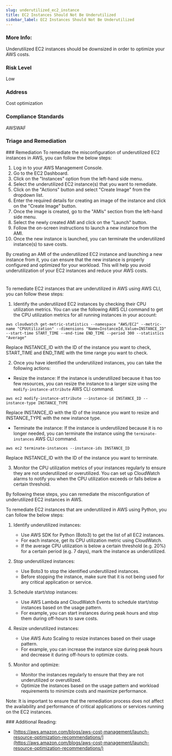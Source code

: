 ```yaml
---
slug: underutilized_ec2_instance
title: EC2 Instances Should Not Be Underutilized
sidebar_label: EC2 Instances Should Not Be Underutilized
---
```


### More Info:

Underutilized EC2 instances should be downsized in order to optimize your AWS costs.

### Risk Level

Low

### Address

Cost optimization

### Compliance Standards

AWSWAF


### Triage and Remediation
<Tabs>
<Tab title='Remediation'>
### Remediation

<AccordionGroup>
<Accordion title='Using Console' defaultOpen='true'>
To remediate the misconfiguration of underutilized EC2 instances in AWS, you can follow the below steps:

1. Log in to your AWS Management Console.
2. Go to the EC2 Dashboard.
3. Click on the "Instances" option from the left-hand side menu.
4. Select the underutilized EC2 instance(s) that you want to remediate.
5. Click on the "Actions" button and select "Create Image" from the dropdown list.
6. Enter the required details for creating an image of the instance and click on the "Create Image" button.
7. Once the image is created, go to the "AMIs" section from the left-hand side menu.
8. Select the newly created AMI and click on the "Launch" button.
9. Follow the on-screen instructions to launch a new instance from the AMI.
10. Once the new instance is launched, you can terminate the underutilized instance(s) to save costs.

By creating an AMI of the underutilized EC2 instance and launching a new instance from it, you can ensure that the new instance is properly configured and optimized for your workload. This will help you avoid underutilization of your EC2 instances and reduce your AWS costs.

#
</Accordion>

<Accordion title='Using CLI'>
To remediate EC2 instances that are underutilized in AWS using AWS CLI, you can follow these steps:

1. Identify the underutilized EC2 instances by checking their CPU utilization metrics. You can use the following AWS CLI command to get the CPU utilization metrics for all running instances in your account:

```
aws cloudwatch get-metric-statistics --namespace "AWS/EC2" --metric-name "CPUUtilization" --dimensions "Name=InstanceId,Value=INSTANCE_ID" --start-time START_TIME --end-time END_TIME --period 300 --statistics "Average"
```

Replace INSTANCE_ID with the ID of the instance you want to check, START_TIME and END_TIME with the time range you want to check.

2. Once you have identified the underutilized instances, you can take the following actions:

- Resize the instance: If the instance is underutilized because it has too few resources, you can resize the instance to a larger size using the `modify-instance-attribute` AWS CLI command.

```
aws ec2 modify-instance-attribute --instance-id INSTANCE_ID --instance-type INSTANCE_TYPE
```

Replace INSTANCE_ID with the ID of the instance you want to resize and INSTANCE_TYPE with the new instance type.

- Terminate the instance: If the instance is underutilized because it is no longer needed, you can terminate the instance using the `terminate-instances` AWS CLI command.

```
aws ec2 terminate-instances --instance-ids INSTANCE_ID
```

Replace INSTANCE_ID with the ID of the instance you want to terminate.

3. Monitor the CPU utilization metrics of your instances regularly to ensure they are not underutilized or overutilized. You can set up CloudWatch alarms to notify you when the CPU utilization exceeds or falls below a certain threshold.

By following these steps, you can remediate the misconfiguration of underutilized EC2 instances in AWS.
</Accordion>

<Accordion title='Using Python'>
To remediate EC2 instances that are underutilized in AWS using Python, you can follow the below steps:

1. Identify underutilized instances: 
   - Use AWS SDK for Python (Boto3) to get the list of all EC2 instances.
   - For each instance, get its CPU utilization metric using CloudWatch.
   - If the average CPU utilization is below a certain threshold (e.g. 20%) for a certain period (e.g. 7 days), mark the instance as underutilized.

2. Stop underutilized instances:
   - Use Boto3 to stop the identified underutilized instances.
   - Before stopping the instance, make sure that it is not being used for any critical application or service.

3. Schedule start/stop instances:
   - Use AWS Lambda and CloudWatch Events to schedule start/stop instances based on the usage pattern.
   - For example, you can start instances during peak hours and stop them during off-hours to save costs.

4. Resize underutilized instances:
   - Use AWS Auto Scaling to resize instances based on their usage pattern.
   - For example, you can increase the instance size during peak hours and decrease it during off-hours to optimize costs.

5. Monitor and optimize:
   - Monitor the instances regularly to ensure that they are not underutilized or overutilized.
   - Optimize the instances based on the usage pattern and workload requirements to minimize costs and maximize performance.

Note: It is important to ensure that the remediation process does not affect the availability and performance of critical applications or services running on the EC2 instances.
</Accordion>

</AccordionGroup>
</Tab>
</Tabs>
### Additional Reading:

- [https://aws.amazon.com/blogs/aws-cost-management/launch-resource-optimization-recommendations/](https://aws.amazon.com/blogs/aws-cost-management/launch-resource-optimization-recommendations/) 

